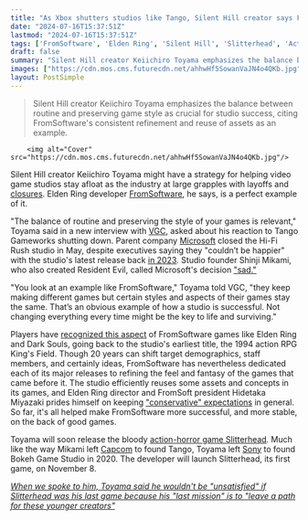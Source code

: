 ```yaml
---
title: "As Xbox shutters studios like Tango, Silent Hill creator says FromSoftware might have the 'key to life' in the industry: 'Not changing everything every time'"
date: "2024-07-16T15:37:51Z"
lastmod: "2024-07-16T15:37:51Z"
tags: ['FromSoftware', 'Elden Ring', 'Silent Hill', 'Slitterhead', 'Action RPG', "King's Field", 'Capcom', 'Sony', 'Tango Gameworks', 'Resident Evil', 'Hi-Fi Rush', 'Silent Hills']
draft: false
summary: "Silent Hill creator Keiichiro Toyama emphasizes the balance between routine and preserving game style as crucial for studio success, citing FromSoftware's consistent refinement and reuse of assets as an example."
images: ["https://cdn.mos.cms.futurecdn.net/ahhwHf5SowanVaJN4o4QKb.jpg"]
layout: PostSimple
---
```

> Silent Hill creator Keiichiro Toyama emphasizes the balance between routine and preserving game style as crucial for studio success, citing FromSoftware's consistent refinement and reuse of assets as an example.


        <img alt="Cover" src="https://cdn.mos.cms.futurecdn.net/ahhwHf5SowanVaJN4o4QKb.jpg"/>
        
Silent Hill creator Keiichiro Toyama might have a strategy for helping video game studios stay afloat as the industry at large grapples with layoffs and [<u>closures</u>](https://www.gamesradar.com/games/action/resident-evil-creator-shinji-mikami-calls-microsofts-decision-to-shut-down-the-studio-he-helped-found-sad/). Elden Ring developer [FromSoftware](https://www.gamesradar.com/tag/fromsoftware/), he says, is a perfect example of it.

"The balance of routine and preserving the style of your games is relevant," Toyama said in a new interview with [<u>VGC</u>](https://www.videogameschronicle.com/features/slitterhead-how-silent-hills-creator-is-building-2024s-craziest-horror-game/), asked about his reaction to Tango Gameworks shutting down. Parent company [Microsoft](https://www.gamesradar.com/tag/microsoft/) closed the Hi-Fi Rush studio in May, despite executives saying they "couldn’t be happier" with the studio's latest release back [<u>in 2023</u>](https://www.gamesradar.com/xbox-says-hi-fi-rush-was-a-success-in-all-key-measurements-amid-rumors-of-poor-sales/)*.* Studio founder Shinji Mikami, who also created Resident Evil, called Microsoft's decision [<u>"sad."</u>](https://x.com/shinji_mikami/status/1787977411449270600) 

"You look at an example like FromSoftware," Toyama told VGC, "they keep making different games but certain styles and aspects of their games stay the same. That’s an obvious example of how a studio is successful. Not changing everything every time might be the key to life and surviving." 

Players have [<u>recognized this aspect</u>](https://x.com/TilFolkvang/status/1811565804862816457) of FromSoftware games like Elden Ring and Dark Souls, going back to the studio's earliest title, the 1994 action RPG King's Field. Though 20 years can shift target demographics, staff members, and certainly ideas, FromSoftware has nevertheless dedicated each of its major releases to refining the feel and fantasy of the games that came before it. The studio efficiently reuses some assets and concepts in its games, and Elden Ring director and FromSoft president Hidetaka Miyazaki prides himself on keeping [<u>"conservative" expectations</u>](https://www.gamesradar.com/games/action-rpg/as-ceos-chase-infinite-growth-hidetaka-miyazaki-says-fromsoftware-gets-better-games-and-better-decisions-from-a-conservative-forecast-with-room-to-fail/) in general. So far, it's all helped make FromSoftware more successful, and more stable, on the back of good games. 

Toyama will soon release the bloody [<u>action-horror game Slitterhead</u>](https://www.gamesradar.com/games/action/silent-hill-creators-new-action-horror-game-slitterhead-is-a-rare-breed-thats-exciting-to-see-mission-based-manga-inspired-and-weird-as-it-is-bloody/)*.* Much like the way Mikami left [Capcom](https://www.gamesradar.com/tag/capcom/) to found Tango, Toyama left [Sony](https://www.gamesradar.com/tag/sony/) to found Bokeh Game Studio in 2020. The developer will launch Slitterhead, its first game, on November 8. 

[<em>When we spoke to him, Toyama said he wouldn't be "unsatisfied" if Slitterhead was his last game because his "last mission" is to "leave a path for these younger creators"</em>](https://www.gamesradar.com/games/horror/silent-hill-creator-says-he-wouldnt-be-unsatisfied-if-slitterhead-was-his-last-game-because-his-last-mission-is-to-leave-a-path-for-these-younger-creators/)
        